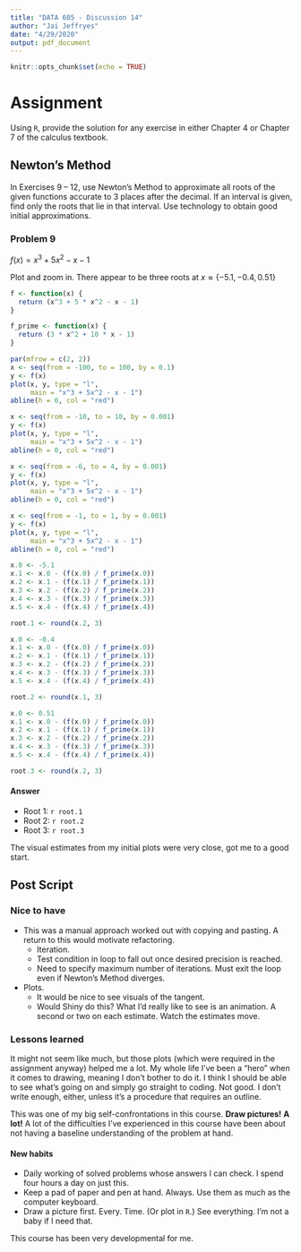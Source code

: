 ```yaml
---
title: "DATA 605 - Discussion 14"
author: "Jai Jeffryes"
date: "4/29/2020"
output: pdf_document
---
```


```r
knitr::opts_chunk$set(echo = TRUE)
```

# Assignment
Using `R`, provide the solution for any exercise in either Chapter 4 or Chapter 7 of the calculus textbook.

## Newton's Method
In Exercises 9 – 12, use Newton’s Method to approximate all roots of the given functions accurate to 3 places after the decimal. If an interval is given, find only the roots that lie in that interval. Use technology to obtain good initial approximations.

### Problem 9
$f(x) = x^3 +5x^2 - x - 1$

Plot and zoom in. There appear to be three roots at $x \approx \{-5.1, -0.4, 0.51\}$
```r
f <- function(x) {
  return (x^3 + 5 * x^2 - x - 1)
}

f_prime <- function(x) {
  return (3 * x^2 + 10 * x - 1)
}

par(mfrow = c(2, 2))
x <- seq(from = -100, to = 100, by = 0.1)
y <- f(x)
plot(x, y, type = "l",
     main = "x^3 + 5x^2 - x - 1")
abline(h = 0, col = "red")

x <- seq(from = -10, to = 10, by = 0.001)
y <- f(x)
plot(x, y, type = "l",
     main = "x^3 + 5x^2 - x - 1")
abline(h = 0, col = "red")

x <- seq(from = -6, to = 4, by = 0.001)
y <- f(x)
plot(x, y, type = "l",
     main = "x^3 + 5x^2 - x - 1")
abline(h = 0, col = "red")

x <- seq(from = -1, to = 1, by = 0.001)
y <- f(x)
plot(x, y, type = "l",
     main = "x^3 + 5x^2 - x - 1")
abline(h = 0, col = "red")

x.0 <- -5.1
x.1 <- x.0 - (f(x.0) / f_prime(x.0))
x.2 <- x.1 - (f(x.1) / f_prime(x.1))
x.3 <- x.2 - (f(x.2) / f_prime(x.2))
x.4 <- x.3 - (f(x.3) / f_prime(x.3))
x.5 <- x.4 - (f(x.4) / f_prime(x.4))

root.1 <- round(x.2, 3)

x.0 <- -0.4
x.1 <- x.0 - (f(x.0) / f_prime(x.0))
x.2 <- x.1 - (f(x.1) / f_prime(x.1))
x.3 <- x.2 - (f(x.2) / f_prime(x.2))
x.4 <- x.3 - (f(x.3) / f_prime(x.3))
x.5 <- x.4 - (f(x.4) / f_prime(x.4))

root.2 <- round(x.1, 3)

x.0 <- 0.51
x.1 <- x.0 - (f(x.0) / f_prime(x.0))
x.2 <- x.1 - (f(x.1) / f_prime(x.1))
x.3 <- x.2 - (f(x.2) / f_prime(x.2))
x.4 <- x.3 - (f(x.3) / f_prime(x.3))
x.5 <- x.4 - (f(x.4) / f_prime(x.4))

root.3 <- round(x.2, 3)
```

#### Answer
- Root 1: `r root.1`
- Root 2: `r root.2`
- Root 3: `r root.3`

The visual estimates from my initial plots were very close, got me to a good start.

## Post Script
### Nice to have
- This was a manual approach worked out with copying and pasting. A return to this would motivate refactoring.
  - Iteration.
  - Test condition in loop to fall out once desired precision is reached.
  - Need to specify maximum number of iterations. Must exit the loop even if Newton's Method diverges.
- Plots.
  - It would be nice to see visuals of the tangent.
  - Would Shiny do this? What I'd really like to see is an animation. A second or two on each estimate. Watch the estimates move.

### Lessons learned
It might not seem like much, but those plots (which were required in the assignment anyway) helped me a lot. My whole life I've been a "hero" when it comes to drawing, meaning I don't bother to do it. I think I should be able to see what's going on and simply go straight to coding. Not good. I don't write enough, either, unless it's a procedure that requires an outline.

This was one of my big self-confrontations in this course. **Draw pictures!** **A lot!** A lot of the difficulties I've experienced in this course have been about not having a baseline understanding of the problem at hand.

#### New habits
- Daily working of solved problems whose answers I can check. I spend four hours a day on just this.
- Keep a pad of paper and pen at hand. Always. Use them as much as the computer keyboard.
- Draw a picture first. Every. Time. (Or plot in `R`.) See everything. I'm not a baby if I need that.

This course has been very developmental for me.